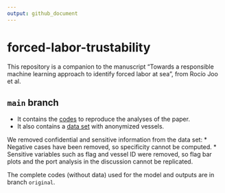 ```yaml
---
output: github_document
---
```



# forced-labor-trustability

This repository is a companion to the manuscript "Towards a responsible machine learning approach to identify forced labor at sea", from Rocío Joo et al.

## `main` branch

* It contains the [codes](https://github.com/GlobalFishingWatch/forced-labor-trustability/tree/main/scripts/model_repro_training_data.R) to reproduce the analyses of the paper. 
* It also contains a [data set](https://github.com/GlobalFishingWatch/forced-labor-trustability/tree/main/data/training_repro.csv) with anonymized vessels. 

We removed confidential and sensitive information from the data set:
* Negative cases have been removed, so specificity cannot be computed.
* Sensitive variables such as flag and vessel ID were removed, so flag bar plots and the port analysis in the discussion cannot be replicated.

The complete codes (without data) used for the model and outputs are in branch `original`.
